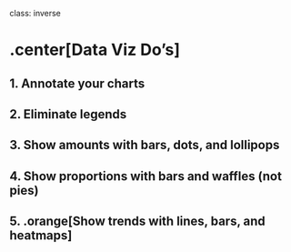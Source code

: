
class: inverse

# .center[Data Viz Do's]

## 1. Annotate your charts
## 2. Eliminate legends
## 3. Show amounts with bars, dots, and lollipops
## 4. Show proportions with bars and waffles (not pies)
## 5. .orange[Show trends with lines, bars, and heatmaps]
